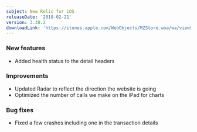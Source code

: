 ```yaml
---
subject: New Relic for iOS
releaseDate: '2018-02-21'
version: 3.38.2
downloadLink: 'https://itunes.apple.com/WebObjects/MZStore.woa/wa/viewSoftware?id=594038638&mt=8'
---
```


### New features

* Added health status to the detail headers

### Improvements

* Updated Radar to reflect the direction the website is going
* Optimized the number of calls we make on the iPad for charts

### Bug fixes

* Fixed a few crashes including one in the transaction details
